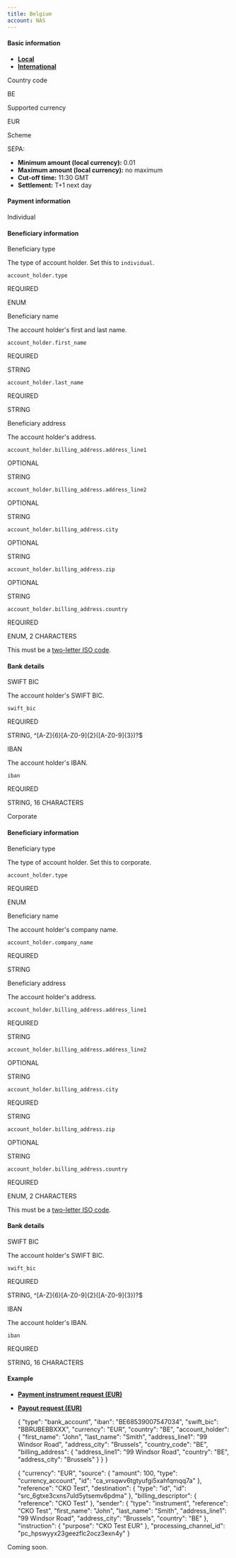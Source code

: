 ```yaml
---
title: Belgium
account: NAS
---
```


#### Basic information

*   [**Local**](#tabs-d329e8bd-432c-43d7-b79e-48670a786fda-1)
*   [**International**](#tabs-d329e8bd-432c-43d7-b79e-48670a786fda-2)

  

Country code

BE

Supported currency

EUR

Scheme

SEPA:

*   **Minimum amount (local currency):** 0.01
*   **Maximum amount (local currency):** no maximum
*   **Cut-off time:** 11:30 GMT
*   **Settlement:** T+1 next day

#### Payment information

 Individual

#### Beneficiary information

  

Beneficiary type

The type of account holder. Set this to `individual`.

`account_holder.type`

REQUIRED

ENUM

Beneficiary name

The account holder's first and last name.

`account_holder.first_name`

REQUIRED

STRING

`account_holder.last_name`

REQUIRED

STRING

Beneficiary address

The account holder's address.

  

  

  

  

`account_holder.billing_address.address_line1`

OPTIONAL

STRING

`account_holder.billing_address.address_line2`

OPTIONAL

STRING

`account_holder.billing_address.city`

OPTIONAL

STRING

`account_holder.billing_address.zip`

OPTIONAL

STRING

`account_holder.billing_address.country`

REQUIRED

ENUM, 2 CHARACTERS

This must be a [two-letter ISO code](/display/DOCS/Country+codes).

#### Bank details

  

SWIFT BIC

The account holder's SWIFT BIC.

`swift_bic`

REQUIRED

STRING, ^\[A-Z\]{6}\[A-Z0-9\]{2}(\[A-Z0-9\]{3})?$

IBAN

The account holder's IBAN.

`iban`

REQUIRED

STRING, 16 CHARACTERS

 Corporate

#### Beneficiary information

  

Beneficiary type

The type of account holder. Set this to corporate.

`account_holder.type`

REQUIRED

ENUM

Beneficiary name

The account holder's company name.

`account_holder.company_name`

REQUIRED

STRING

Beneficiary address

The account holder's address.

  

  

  

  

`account_holder.billing_address.address_line1`

REQUIRED

STRING

`account_holder.billing_address.address_line2`

OPTIONAL

STRING

`account_holder.billing_address.city`

REQUIRED

STRING

`account_holder.billing_address.zip`

OPTIONAL

STRING

`account_holder.billing_address.country`

REQUIRED

ENUM, 2 CHARACTERS

This must be a [two-letter ISO code](/display/DOCS/Country+codes).

#### Bank details

  

SWIFT BIC

The account holder's SWIFT BIC.

`swift_bic`

REQUIRED

STRING, ^\[A-Z\]{6}\[A-Z0-9\]{2}(\[A-Z0-9\]{3})?$

IBAN

The account holder's IBAN.

`iban`

REQUIRED

STRING, 16 CHARACTERS

#### Example

*   [**Payment instrument request (EUR)**](#tabs-23996aa1-452d-4054-b3ce-9e57b36eaddc-1)
*   [**Payout request (EUR)**](#tabs-23996aa1-452d-4054-b3ce-9e57b36eaddc-2)

    {
      "type": "bank_account",
      "iban": "BE68539007547034",
      "swift_bic": "BBRUBEBBXXX",
      "currency": "EUR",
      "country": "BE",
      "account_holder": {
        "first_name": "John",
        "last_name": "Smith",
        "address_line1": "99 Windsor Road",
        "address_city": "Brussels",
        "country_code": "BE",
        "billing_address": {
          "address_line1": "99 Windsor Road",
          "country": "BE",
          "address_city": "Brussels"
        }
      }
    }

    {
      "currency": "EUR",
      "source": {
       "amount": 100,
       "type": "currency_account",
       "id": "ca_vrsqwv6tgtyufgi5xahfqmqq7a"
      },
      "reference": "CKO Test",
      "destination": {
       "type": "id",
       "id": "src_6gtxe3cxns7uld5ytsemv6pdma"
      },
      "billing_descriptor": {
        "reference": "CKO Test"
      },
      "sender": {
        "type": "instrument",
        "reference": "CKO Test",
        "first_name": "John",
        "last_name": "Smith",
        "address_line1": "99 Windsor Road",
        "address_city": "Brussels",
        "country": "BE"
      },
      "instruction": {
        "purpose": "CKO Test EUR"
      },
      "processing_channel_id": "pc_hpswyyx23geezflc2ocz3exn4y"
    }

Coming soon.
